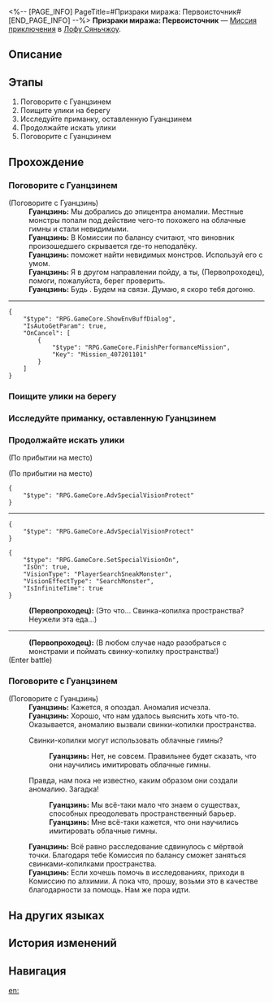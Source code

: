 <%-- [PAGE_INFO]
PageTitle=#Призраки миража: Первоисточник#
[END_PAGE_INFO] --%>
{{Дополнить|Диалоги.}}
{{Миссия Инфобокс
|id              = 4072011
|Название        = 
|Изображение     = Миссия Призраки миража Первоисточник.png
|Тип             = Миссия приключения
|Событие         = 
|Глава           = 
|Условия         = 
|Персонажи       = Голос Гуанцзиня; Гуанцзинь; Первопроходец
|СтартЛокация    = [[Лофу Сяньчжоу]] — [[Чешуйчатое ущелье]]
|Мир             = Лофу Сяньчжоу
|Предыдущая      = 
|Следующая       = 
|Награды         = 
}}
'''Призраки миража: Первоисточник''' — [[Миссия приключения]] в [[Лофу Сяньчжоу]].

==Описание==
{{Описание|<!--официальное описание из Перекрёстка судеб-->}}

==Этапы==
# Поговорите с Гуанцзинем
# Поищите улики на берегу
# Исследуйте приманку, оставленную Гуанцзинем
# Продолжайте искать улики
# Поговорите с Гуанцзинем

==Прохождение==
{{Дополнить}}

===Поговорите с Гуанцзинем===
{{Описание миссии|тип=Миссия приключения|локация=Чешуйчатое ущелье|Комиссия по балансу узнала, что жители обнаружили в гротах Комиссии по алхимии странные явления, похожие на облачные гимны, и даже столкнулись с монстрами.<br />Гуанцзинь приготовил приманку, чтобы обнаружить источник этих явлений...}}
{{Диалог Начало}}

;(Поговорите с Гуанцзинь)
:'''Гуанцзинь:''' Мы добрались до эпицентра аномалии. Местные монстры попали под действие чего-то похожего на облачные гимны и стали невидимыми.
:'''Гуанцзинь:''' В Комиссии по балансу считают, что виновник произошедшего скрывается где-то неподалёку.
:'''Гуанцзинь:''' {{Цвет|Ключевой|nobold=1|Генератор реверберации}} поможет найти невидимых монстров. Используй его с умом.
:'''Гуанцзинь:''' Я в другом направлении пойду, а ты, (Первопроходец), помоги, пожалуйста, берег проверить.
:'''Гуанцзинь:''' Будь {{MC|ж=осторожна|м=осторожен}}. Будем на связи. Думаю, я скоро тебя догоню.
----
<pre>{
	"$type": "RPG.GameCore.ShowEnvBuffDialog",
	"IsAutoGetParam": true,
	"OnCancel": [
		{
			"$type": "RPG.GameCore.FinishPerformanceMission",
			"Key": "Mission_407201101"
		}
	]
}</pre>
{{Диалог Конец}}

===Поищите улики на берегу===
{{Диалог Начало}}

{{Диалог Конец}}

===Исследуйте приманку, оставленную Гуанцзинем===
{{Диалог Начало}}
{{Диалог Конец}}

===Продолжайте искать улики===
{{Диалог Начало}}

;(По прибытии на место)

;(По прибытии на место)
<pre>{
	"$type": "RPG.GameCore.AdvSpecialVisionProtect"
}</pre>
----
<pre>{
	"$type": "RPG.GameCore.AdvSpecialVisionProtect"
}</pre>
<pre>{
	"$type": "RPG.GameCore.SetSpecialVisionOn",
	"IsOn": true,
	"VisionType": "PlayerSearchSneakMonster",
	"VisionEffectType": "SearchMonster",
	"IsInfiniteTime": true
}</pre>
:'''(Первопроходец):''' (Это что... Свинка-копилка пространства? Неужели эта еда...)
----
:'''(Первопроходец):''' (В любом случае надо разобраться с монстрами и поймать свинку-копилку пространства!)
;(Enter battle)
::{{tx|Enemy list missing}}
{{Диалог Конец}}

===Поговорите с Гуанцзинем===
{{Диалог Начало}}

;(Поговорите с Гуанцзинь)
:'''Гуанцзинь:''' Кажется, я опоздал. Аномалия исчезла.
:'''Гуанцзинь:''' Хорошо, что нам удалось выяснить хоть что-то. Оказывается, аномалию вызвали свинки-копилки пространства.
:{{Диалог|Стрелка}} Свинки-копилки могут использовать облачные гимны?
::'''Гуанцзинь:''' Нет, не совсем. Правильнее будет сказать, что они научились имитировать облачные гимны.
:{{Диалог|Стрелка}} Правда, нам пока не известно, каким образом они создали аномалию. Загадка!
::'''Гуанцзинь:''' Мы всё-таки мало что знаем о существах, способных преодолевать пространственный барьер.
::'''Гуанцзинь:''' Мне всё-таки кажется, что они научились имитировать облачные гимны.
:'''Гуанцзинь:''' Всё равно расследование сдвинулось с мёртвой точки. Благодаря тебе Комиссия по балансу сможет заняться свинками-копилками пространства.
:'''Гуанцзинь:''' Если хочешь помочь в исследованиях, приходи в Комиссию по алхимии. А пока что, прошу, возьми это в качестве благодарности за помощь. Нам же пора идти.
{{Диалог Конец}}

==На других языках==
{{На других языках
|en   = Wraiths of Mirage: Retracing Operation
|zhs  = 蜃楼遁影•溯源行动
|zht  = 蜃樓遁影•溯源行動
|ja   = 蜃気楼の隠影・遡源行動
|ko   = 사라진 신기루•근원 추적 작전
|es   = Espectros del espejismo: misión de trazabilidad
|fr   = Spectres de mirage&nbsp;: Opération Reconstitution
|ru   = Призраки миража: Первоисточник
|th   = ภูตแห่งมายา: ปฏิบัติการแกะรอย
|vi   = Ảo Ảnh Hiện Hữu - Tìm Tận Gốc Rễ
|de   = Geister des Phantoms: Ursprung
|id   = Roh Fatamorgana: Operasi Pelacakan
|pt   = Espectros da Miragem: Operação de Remontagem
}}

==История изменений==
{{История изменений|3.5}}

==Навигация==
{{Миссия приключения Навбокс|Глава }}

[[en:]]
